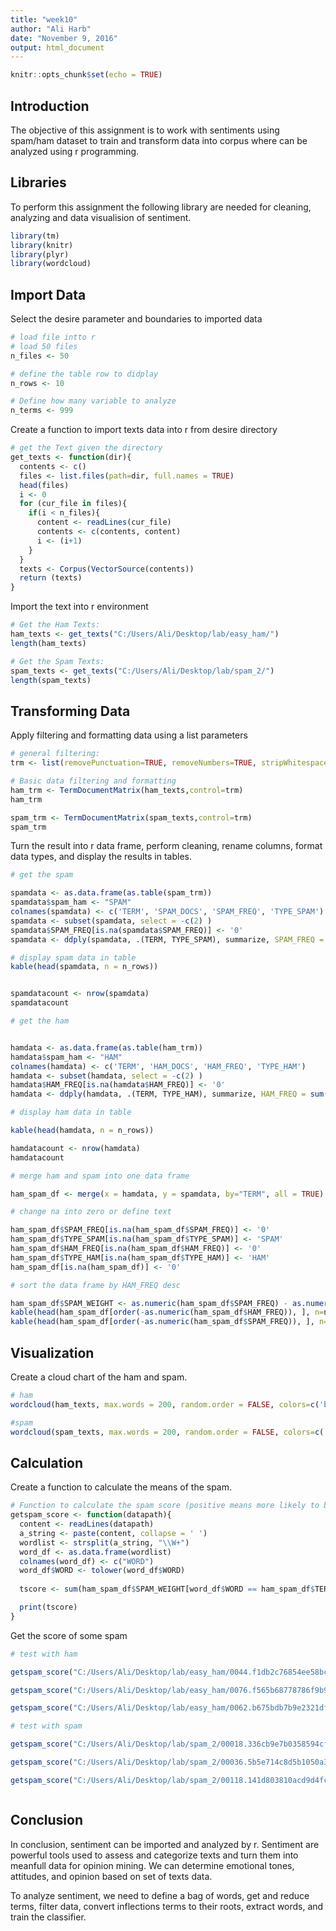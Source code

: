 ---
title: "week10"
author: "Ali Harb"
date: "November 9, 2016"
output: html_document
---

```{r setup, include=FALSE}
knitr::opts_chunk$set(echo = TRUE)
```

## Introduction 


The objective of this assignment is to work with sentiments using spam/ham dataset to train and transform data into corpus where can be analyzed using r programming.


## Libraries

To perform this assignment the following library are needed for cleaning, analyzing and data visualision of sentiment.

```{r message=FALSE, warning=FALSE}

library(tm)
library(knitr)
library(plyr)
library(wordcloud)

```

## Import Data 

Select the desire parameter and boundaries to imported data

```{r message=FALSE, warning=FALSE}
# load file intto r 
# load 50 files 
n_files <- 50

# define the table row to didplay 
n_rows <- 10

# Define how many variable to analyze  
n_terms <- 999
```

Create a function to import texts data into r from desire directory  

```{r message=FALSE, warning=FALSE}

# get the Text given the directory
get_texts <- function(dir){
  contents <- c()
  files <- list.files(path=dir, full.names = TRUE)
  head(files)
  i <- 0
  for (cur_file in files){
    if(i < n_files){
      content <- readLines(cur_file)
      contents <- c(contents, content)
      i <- (i+1)
    }
  }
  texts <- Corpus(VectorSource(contents))
  return (texts)
}

```

Import the text into r environment  

```{r message=FALSE, warning=FALSE}
# Get the Ham Texts:
ham_texts <- get_texts("C:/Users/Ali/Desktop/lab/easy_ham/")
length(ham_texts)

# Get the Spam Texts:
spam_texts <- get_texts("C:/Users/Ali/Desktop/lab/spam_2/")
length(spam_texts)
```

## Transforming Data  

Apply filtering and formatting data using a list parameters

```{r message=FALSE, warning=FALSE}
# general filtering:
trm <- list(removePunctuation=TRUE, removeNumbers=TRUE, stripWhitespace=TRUE, tolower=TRUE, stopwords=TRUE, minWordLength = 2)

# Basic data filtering and formatting 
ham_trm <- TermDocumentMatrix(ham_texts,control=trm)
ham_trm

spam_trm <- TermDocumentMatrix(spam_texts,control=trm)
spam_trm
```

Turn the result into r data frame, perform cleaning, rename columns, format data types, and display the results in tables.

```{r message=FALSE, warning=FALSE}
# get the spam 

spamdata <- as.data.frame(as.table(spam_trm))
spamdata$spam_ham <- "SPAM"
colnames(spamdata) <- c('TERM', 'SPAM_DOCS', 'SPAM_FREQ', 'TYPE_SPAM')
spamdata <- subset(spamdata, select = -c(2) )
spamdata$SPAM_FREQ[is.na(spamdata$SPAM_FREQ)] <- '0'
spamdata <- ddply(spamdata, .(TERM, TYPE_SPAM), summarize, SPAM_FREQ = sum(as.numeric(SPAM_FREQ)))

# display spam data in table
kable(head(spamdata, n = n_rows))


spamdatacount <- nrow(spamdata)
spamdatacount

# get the ham


hamdata <- as.data.frame(as.table(ham_trm))
hamdata$spam_ham <- "HAM"
colnames(hamdata) <- c('TERM', 'HAM_DOCS', 'HAM_FREQ', 'TYPE_HAM')
hamdata <- subset(hamdata, select = -c(2) )
hamdata$HAM_FREQ[is.na(hamdata$HAM_FREQ)] <- '0'
hamdata <- ddply(hamdata, .(TERM, TYPE_HAM), summarize, HAM_FREQ = sum(as.numeric(HAM_FREQ)))

# display ham data in table

kable(head(hamdata, n = n_rows))

hamdatacount <- nrow(hamdata)
hamdatacount

# merge ham and spam into one data frame

ham_spam_df <- merge(x = hamdata, y = spamdata, by="TERM", all = TRUE)

# change na into zero or define text  

ham_spam_df$SPAM_FREQ[is.na(ham_spam_df$SPAM_FREQ)] <- '0'
ham_spam_df$TYPE_SPAM[is.na(ham_spam_df$TYPE_SPAM)] <- 'SPAM'
ham_spam_df$HAM_FREQ[is.na(ham_spam_df$HAM_FREQ)] <- '0'
ham_spam_df$TYPE_HAM[is.na(ham_spam_df$TYPE_HAM)] <- 'HAM'
ham_spam_df[is.na(ham_spam_df)] <- '0'

# sort the data frame by HAM_FREQ desc

ham_spam_df$SPAM_WEIGHT <- as.numeric(ham_spam_df$SPAM_FREQ) - as.numeric(ham_spam_df$HAM_FREQ)
kable(head(ham_spam_df[order(-as.numeric(ham_spam_df$HAM_FREQ)), ], n=n_rows))
kable(head(ham_spam_df[order(-as.numeric(ham_spam_df$SPAM_FREQ)), ], n=n_rows))


```

## Visualization 

Create a cloud chart of the ham and spam.

```{r message=FALSE, warning=FALSE}

# ham
wordcloud(ham_texts, max.words = 200, random.order = FALSE, colors=c('blue'))

#spam
wordcloud(spam_texts, max.words = 200, random.order = FALSE, colors=c('red'))

```

## Calculation 

Create a function to calculate the means of the spam.

```{r message=FALSE, warning=FALSE}
# Function to calculate the spam score (positive means more likely to be spam.):
getspam_score <- function(datapath){
  content <- readLines(datapath)
  a_string <- paste(content, collapse = ' ')
  wordlist <- strsplit(a_string, "\\W+")
  word_df <- as.data.frame(wordlist)
  colnames(word_df) <- c("WORD")
  word_df$WORD <- tolower(word_df$WORD)
  
  tscore <- sum(ham_spam_df$SPAM_WEIGHT[word_df$WORD == ham_spam_df$TERM])

  print(tscore)
}

```

Get the score of some spam

```{r message=FALSE, warning=FALSE}
# test with ham 

getspam_score("C:/Users/Ali/Desktop/lab/easy_ham/0044.f1db2c76854ee58bc73d0c85ca6a86d2")

getspam_score("C:/Users/Ali/Desktop/lab/easy_ham/0076.f565b68778786f9b9736f779489331f0")

getspam_score("C:/Users/Ali/Desktop/lab/easy_ham/0062.b675bdb7b9e2321dfe97e48037fe7782")

# test with spam

getspam_score("C:/Users/Ali/Desktop/lab/spam_2/00018.336cb9e7b0358594cf002e7bf669eaf5")

getspam_score("C:/Users/Ali/Desktop/lab/spam_2/00036.5b5e714c8d5b1050a392e55c42070f2c")

getspam_score("C:/Users/Ali/Desktop/lab/spam_2/00118.141d803810acd9d4fc23db103dddfcd9")



```

## Conclusion 

In conclusion, sentiment can be imported and analyzed by r. Sentiment are powerful tools used to assess and categorize texts and turn them into meanfull data for opinion mining. We can determine emotional tones, attitudes, and opinion based on set of texts data. 

To analyze sentiment, we need to define a bag of words, get and reduce terms, filter data, convert inflections terms to their roots, extract words, and train the classifier.
